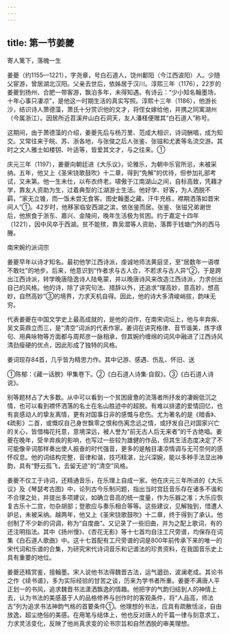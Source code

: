 ```yaml
---
---
---
```

title: 第一节姜夔
---



寄人篱下，落魄一生

姜夔（约1155—1221），字尧章，号白石道人，饶州鄱阳（今江西波阳）人。少随父宦游，曾居湖北汉阳。父亲去世后，依姊居于汉川。淳熙三年（1176），22岁的姜夔到扬州、合肥一带客游，飘泊多年，未得知遇。有诗云：“少小知名翰墨场，十年心事只凄凉”，是他这一时期生活的真实写照。淳熙十三年（1186），他游长沙，结识诗人萧德藻，萧氏十分赏识他的文才，将侄女嫁给他，并携之同寓湖州（今属浙江）。因居所近苕溪弁山白石洞天，友人潘柽便赠其“白石道人”称号。

这期间，由于萧德藻的介绍，姜夔先后与杨万里、范成大相识，诗词酬唱，成为知交。又常往来于皖、苏、浙各地，与张俊之后人张鉴、张镃和尤袤等名流交游。其时之文人雅士如楼钥、叶适等，皆爱其文才，与之往来。①

庆元三年（1197），姜夔向朝廷进《大乐议》，论雅乐，为朝中乐官所忌，未被采纳。五年，他又上《圣宋铙歌鼓吹》十二章，得到“免解”的优待，但参加礼部考试，又未第。他一生未仕，以布衣终老。啸傲于江南湖山之间，自标高致，凭藉才学，靠友人资助为生，过着典型的江湖游士生活。他好学、好客，为人洒脱不羁，“家无立锥，而一饭未尝无食客。图史翰墨之藏，汗牛充栋，襟期洒落如晋宋间人”①。42岁时，他移家临安西湖之滨，依张鉴而居。张鉴、张镃兄弟谢世后，他旅食于浙东、嘉兴、金陵间，晚年生活极为贫困。约于嘉定十四年（1221），因中风卒于西湖。贫不能殡，靠吴潜等人资助，落葬于钱塘门外的西马塍。

南宋婉约派词宗

姜夔早年以诗才知名。最初他学江西诗派，虔诚地师法黄庭坚，至“居数年一语噤不敢吐”的地步。后来，他意识到“作者求与古人合，不若求与古人异”②，于是跨出江西诗派，转学晚唐隐逸诗人陆龟蒙，并以晚唐诗风来改造江西诗派，力求创出自己的风格。他的诗，除了讲究句法、措辞以外，还追求“理高妙，意高妙，想高妙，自然高妙”③的境界，力求天机自得。因此，他的诗大多清峻峭拔，韵味无穷。

代表姜夔在中国文学史上最高成就的，是他的词作，在南宋词坛上，他与辛弃疾、吴文英鼎立而三，是“清空”词派的代表作家。姜词在讲究格律、音节谐美，炼字琢句、用典咏物等方面都与周邦彦一脉相承，但其婉约缠绵的词风中融进了江西诗风清劲瘦硬的优点，因此形成了独特的风格。

姜词现存84首，几乎皆为精思力作。其中记游、感遇、伤乱、怀旧、送

①陈郁：《藏一话腴》甲集卷下。②《白石道人诗集·自叙》。③《白石道人诗说》。

别等题材占了大多数。从中可以看到一个贫困疲惫的流落者所抒发的凄婉低沉之情，也可以看到襟怀洒落的名士在名山胜迹中的超脱。有难以排遣的爱情回忆，也有哀感动人的挚友离情，更有对国事日非的感慨与悲伤。尤为著名的是《暗香》、《疏影》二首，或慨叹自己身世飘零之恨和伤离念远之情，或抒发自己对国家兴亡的关心，皆借梅花托意，意境深远，被人誉为“前无古人后无来者”的千古绝唱。姜夔在晚年，受辛弃疾的影响，也写过一些较为雄健的作品，但其生活态度决定了不可能像辛词那样奏出使人振奋的时代强音，更多的是触目凄凉情调与无可奈何的感怀叹息。他的词结构完整，音律和谐，技巧精湛，比兴深婉，能以多种手法显出神韵，具有“野云孤飞，去留无迹”的“清空”风格。

姜夔不仅工于诗词，还精通音乐，在乐理上自成一家。他在庆元三年所进的《大乐议》及《琴瑟考古图》中，论列古今乐制问题，指出当时宫廷音乐存在诸多不谐和不合理之处，并提出多项建议，如确立音高的统一度量，作为乐器之准；大乐应恢复古乐十二宫，勿杂胡部；登歌应与奏乐相合等等。这些建议，见解独到，惜遭人妒忌，未被采纳。越两年，他又上《圣宋铙歌鼓吹》十二章，终于得到了承认。他创制了不少新的词调，称为“自度曲”。又记录了一些旧曲，并为之配上歌词，有的还注明指法。其中《扬州慢》、《杏花无影》等十七首均自注工尺旁谱，均保存在词集《白石道人歌曲》中。这十七首配有工尺旁谱的词是800年前传承下来的唯一的宋代词和乐谱的合集，为研究宋代诗词音乐和记谱法的珍贵资料，在我国音乐史上具有重要的地位。

姜夔还精赏鉴，擅翰墨。宋人说他书法得魏晋古法，运气遒劲，波澜老成。其论书之作《续书谱》，多为实际经验的甘苦之谈，历来为学书者所重。姜夔不满唐人平正划一的书风，追求魏晋书法潇洒飘逸的情趣。他把字的气韵归结到人的神情上去，认为书法的美感基于人的品格修养与创作时的客观条件，将“人品高，师法古”列为追求书法神韵气格的首要条件①。他理想的书法，应具有疏散恬淡，自由放逸，超尘绝俗的美感。在用笔与结体上，他也反对唐人的千篇一律与刻意求工，力求灵活变化，反映了他尚真求变的论书宗旨和自然洒脱的审美理想。